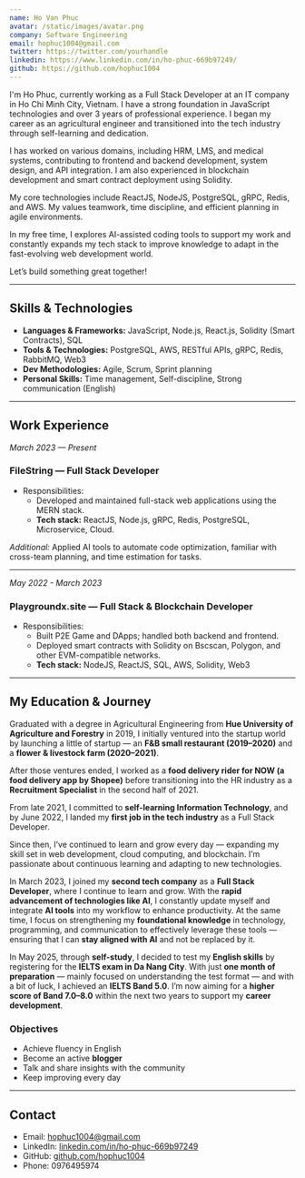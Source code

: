 ```yaml
---
name: Ho Van Phuc
avatar: /static/images/avatar.png
company: Software Engineering
email: hophuc1004@gmail.com
twitter: https://twitter.com/yourhandle
linkedin: https://www.linkedin.com/in/ho-phuc-669b97249/
github: https://github.com/hophuc1004
---
```


I'm Ho Phuc, currently working as a Full Stack Developer at an IT company in Ho Chi Minh City, Vietnam. I have a strong foundation in JavaScript technologies and over 3 years of professional experience. I began my career as an agricultural engineer and transitioned into the tech industry through self-learning and dedication.

I has worked on various domains, including HRM, LMS, and medical systems, contributing to frontend and backend development, system design, and API integration. I am also experienced in blockchain development and smart contract deployment using Solidity.

My core technologies include ReactJS, NodeJS, PostgreSQL, gRPC, Redis, and AWS. My values teamwork, time discipline, and efficient planning in agile environments.

In my free time, I explores AI-assisted coding tools to support my work and constantly expands my tech stack to improve knowledge to adapt in the fast-evolving web development world.

Let’s build something great together!

---

## Skills & Technologies

- **Languages & Frameworks:** JavaScript, Node.js, React.js, Solidity (Smart Contracts), SQL
- **Tools & Technologies:** PostgreSQL, AWS, RESTful APIs, gRPC, Redis, RabbitMQ, Web3
- **Dev Methodologies:** Agile, Scrum, Sprint planning
- **Personal Skills:** Time management, Self-discipline, Strong communication (English)

---

## Work Experience

_March 2023 — Present_

### FileString — Full Stack Developer

- Responsibilities:
  - Developed and maintained full-stack web applications using the MERN stack.
  - **Tech stack:** ReactJS, Node.js, gRPC, Redis, PostgreSQL, Microservice, Cloud.

_Additional:_ Applied AI tools to automate code optimization, familiar with cross-team planning, and time estimation for tasks.

---

_May 2022 - March 2023_

### Playgroundx.site — Full Stack & Blockchain Developer

- Responsibilities:
  - Built P2E Game and DApps; handled both backend and frontend.
  - Deployed smart contracts with Solidity on Bscscan, Polygon, and other EVM-compatible networks.
  - **Tech stack:** NodeJS, ReactJS, SQL, AWS, Solidity, Web3

---

## My Education & Journey

Graduated with a degree in Agricultural Engineering from **Hue University of Agriculture and Forestry** in 2019, I initially ventured into the startup world by launching a little of startup — an **F&B small restaurant (2019–2020)** and a **flower & livestock farm (2020–2021)**.

After those ventures ended, I worked as a **food delivery rider for NOW (a food delivery app by Shopee)** before transitioning into the HR industry as a **Recruitment Specialist** in the second half of 2021.

From late 2021, I committed to **self-learning Information Technology**, and by June 2022, I landed my **first job in the tech industry** as a Full Stack Developer.

Since then, I’ve continued to learn and grow every day — expanding my skill set in web development, cloud computing, and blockchain. I’m passionate about continuous learning and adapting to new technologies.

In March 2023, I joined my **second tech company** as a **Full Stack Developer**, where I continue to learn and grow. With the **rapid advancement of technologies like AI**, I constantly update myself and integrate **AI tools** into my workflow to enhance productivity. At the same time, I focus on strengthening my **foundational knowledge** in technology, programming, and communication to effectively leverage these tools — ensuring that I can **stay aligned with AI** and not be replaced by it.

In May 2025, through **self-study**, I decided to test my **English skills** by registering for the **IELTS exam in Da Nang City**. With just **one month of preparation** — mainly focused on understanding the test format — and with a bit of luck, I achieved an **IELTS Band 5.0**. I’m now aiming for a **higher score of Band 7.0–8.0** within the next two years to support my **career development**.

### Objectives

- Achieve fluency in English
- Become an active **blogger**
- Talk and share insights with the community
- Keep improving every day

---

## Contact

- Email: [hophuc1004@gmail.com](mailto:hophuc1004@gmail.com)
- LinkedIn: [linkedin.com/in/ho-phuc-669b97249](https://www.linkedin.com/in/ho-phuc-669b97249/)
- GitHub: [github.com/hophuc1004](https://github.com/hophuc1004)
- Phone: 0976495974
